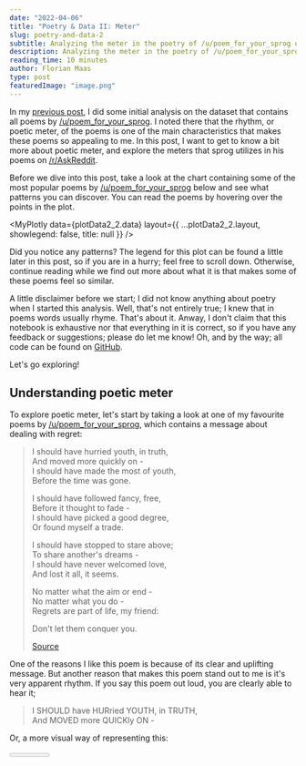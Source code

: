 ```yaml
---
date: "2022-04-06"
title: "Poetry & Data II: Meter"
slug: poetry-and-data-2
subtitle: Analyzing the meter in the poetry of /u/poem_for_your_sprog on Reddit
description: Analyzing the meter in the poetry of /u/poem_for_your_sprog on Reddit.
reading_time: 10 minutes
author: Florian Maas
type: post
featuredImage: "image.png"
---
```




In my [previous post](/blog/poetry-and-data-1), I did some initial
analysis on the dataset that contains all poems by [/u/poem_for_your_sprog](https://reddit.com/u/poem_for_your_sprog). I
noted there that the rhythm, or poetic meter, of the poems is one of the main characteristics that makes these poems so
appealing to me. In this post, I want to get to know a bit more about poetic meter, and explore the meters that sprog utilizes in his
poems on [/r/AskReddit](https://www.reddit.com/r/AskReddit/).

Before we dive into this post, take a look at the chart containing some of the most popular poems by
[/u/poem_for_your_sprog](https://reddit.com/u/poem_for_your_sprog) below and see what patterns you can discover. You can
read the poems by hovering over the points in the plot.

<MyPlotly
  data={plotData2_2.data}
  layout={{ ...plotData2_2.layout, showlegend: false, title: null }}
/>

Did you notice any patterns? The legend for this plot can be found a little later in this post, so if you are in a
hurry; feel free to scroll down. Otherwise, continue reading while we find out more about what it is that makes some of
these poems feel so similar.

A little disclaimer before we start; I did not know anything about poetry when I
started this analysis. Well, that's not entirely true; I knew that in poems words usually rhyme. That's about it. Anway,
I don't claim that this notebook is exhaustive nor that everything in it is correct, so if you have any feedback or
suggestions; please do let me know! Oh, and by the way; all code can be found on
[GitHub](https://github.com/fpgmaas/poems).

Let's go exploring!

## Understanding poetic meter

To explore poetic meter, let's start by taking a look at one of my favourite poems by
[/u/poem_for_your_sprog](https://reddit.com/u/poem_for_your_sprog), which contains a message about dealing with regret:

> I should have hurried youth, in truth,  
> And moved more quickly on -  
> I should have made the most of youth,  
> Before the time was gone.
>
> I should have followed fancy, free,  
> Before it thought to fade -  
> I should have picked a good degree,  
> Or found myself a trade.
>
> I should have stopped to stare above;  
> To share another's dreams -  
> I should have never welcomed love,  
> And lost it all, it seems.
>
> No matter what the aim or end -  
> No matter what you do -  
> Regrets are part of life, my friend:
>
> Don't let them conquer you.
>
> [Source](https://www.reddit.com/r/AskReddit/comments/4fsds1/adults_from_reddit_what_do_you_regret_most_from/d2bmumz/)

One of the reasons I like this poem is because of its clear and uplifting message. But another reason that makes this
poem stand out to me is it's very apparent rhythm. If you say this poem out loud, you are clearly able to hear it;

> I SHOULD have HURried YOUTH, in TRUTH,  
> And MOVED more QUICKly ON -

Or, a more visual way of representing this:


<Meter data={meterData1} />

Here, the syllables in the blue squares are stressed, and the syllables in the grey squares are unstressed. If you have
trouble hearing the rhythm, try to read the lines out loud, stressing the syllables in the grey squares. Feels unnatural
doesn't it? Now try the same, but stressing the words in the blue squares. That should be a lot more comfortable.

So one could say that the rhythm of the two lines above is
unstressed-stressed-unstressed-stressed-unstressed-stressed-unstressed-stressed-unstressed-stressed-unstressed-stressed-unstressed-stressed.
Saying that out loud does fill a little cumbersome though.

Luckily, as with any other art, science, religion or discipline, things in poetry tend to have names to make talking
about them a bit easier. For example, the meter of the first line is iambic tetrameter, whereas the second line is
iambic trimeter. To break that down: First, they are both iambic, because they consist of iambic feet. An iambic foot is
a unstressed syllable, followed by a stressed syllable, so a grey square followed by a blue square in the visualization
above. The first line consists out of four iambic feet (pentameter), and the second line consists out of three iambic
feet (trimeter). The nomenclature for the number of feet per line is as follows:

- monometer (1) or foot
- dimeter (2)
- trimeter (3)
- tetrameter (4)
- pentameter (5)
- hexameter (6)
- ...

Two other commonly used types of feet are the trochaic foot (stressed, unstressed), and the anapestic foot (unstressed,
unstressed, stressed). To illustrate, examples of the three types of feet we have encountered until now are:


<Meter data={meterData2.iambic_foot} />

<Meter data={meterData2.trochaic_foot} />

<Meter data={meterData2.anapestic_foot} />

By combining these three feet in a large variety of ways, we can construct the meter for most of the poems by
[/u/poem_for_your_sprog](https://reddit.com/u/poem_for_your_sprog). To perform analysis on the meters that sprog uses
however, we should first identify which meter each poem uses. We could do that by reading each poem and assigning the
meter by hand, but that will be very time consuming. So instead, I leveraged [Python](https://www.python.org/) to do
this for us. If you are interested in learning more about my approach for tackling this problem, see [this post](/blog/poetry-and-data-2-addendum). If you are just interested in the results, feel free to skip that page and
continue reading here.

## Poetic meter in the poems by /u/poem_for_your_sprog

The first thing that we might be interested in; what is Sprog's favourite meter? Or better; what are his ten most
favourite meters?

<MyPlotly data={plotData2_1.data} layout={plotData2_1.layout} />

Turns out sprog's most common poetic meter is a combined meter of iambic tetrameter and iambic trimeter; alternating
lines with eight and six syllables. The graph requires some more explanation. First, the asterisks:

- \* : [catalectic line](https://en.wikipedia.org/wiki/Catalectic), i.e. the last foot is metrically incomplete; the
  last syllable is omitted.
- \*\* : [iambic substitution](https://en.wikipedia.org/wiki/Anapestic_tetrameter) i.e. the first unstressed syllable from the first anapestic foot is omitted.

Then, we also see one type of metrical foot that we have not encountered before: The amphibrachic foot. An amphibrachic
foot is syllables in the order: unstressed, stressed, unstressed. Basically, an amphibrachic dimeter (010010) and a
anapestic dimeter\*\* (01001) together make up an anapestic tetrameter\*\* (01001001001).

If this sounds like French to you (I'm assuming you're not French here. If you are; je m'excuse. Please replace French
with a random language that you barely speak), don't worry; let's look at some examples of the ten most common meters to
make this all a bit more clear:


<Meter data={meterData6["1"]} />

<Meter data={meterData6["2"]} />

<Meter data={meterData6["3"]} />

<Meter data={meterData6["4"]} />

<Meter data={meterData6["5"]} />

<Meter data={meterData6["6"]} />

<Meter data={meterData6["7"]} />

<Meter data={meterData6["8"]} />

<Meter data={meterData6["9"]} />

<Meter data={meterData6["10"]} />

To get a better idea of the application of these meters in the poetry by sprog, and to get an idea of how well our
meter-determining-logic performs, below is a plot of the ten most upvoted poems for each of the ten most commonly used
meters.

Note that you can hover over the markers to read the poem, and you can hide/show a group of poems by clicking the
corresponding entry in the legend on the right.

<MyPlotly data={plotData2_2.data} layout={plotData2_2.layout} />

Judging from these examples, it seems our simple method for determining the meter of a poem actually performs quite
well. Of course, this is only a small subset of the total poems and we don't see how many poems that should be in these
groups we misclassified, but it'll have to do for now. (I just put that last statement there to keep my colleagues
happy, otherwise they will start harassing me on monday. To all the others; it's amazing! Look at thow well it performs!
Isn't it wonderful?).

Looking at the upvotes, it does seem like we can detect a pattern here, even though there are only ten markers per group
in the plot. Poems written in certain meters seem to get more upvotes than poems in other meters. Initially, I thought
about just looking at the average number of upvotes per group:

<MyPlotly data={plotData2_3.data} layout={plotData2_3.layout} />

However, this might lead us to draw wrong conclusions, since the dataset contains many outliers. For example, sprog's
[most upvoted
poem](https://www.reddit.com/r/AskReddit/comments/598qrb/health_inspectors_of_reddit_whats_the_worst/d96si4d/) has over
37k upvotes. Since at the time of writing there are 55 other poems written in iambic dimeter this group will have on
average approximately 673 (37,000 divided by 55) more upvotes than if this single poem had zero upvotes; that's a lot of
impact for one observation! We will get more accurate results by looking at the
[median](https://en.wikipedia.org/wiki/Median) instead of the mean. A good way of visualizing this type of data is a
boxplot, so let's try that out:

<MyPlotly data={plotData2_4.data} layout={plotData2_4.layout} />

One note to fellow Redditors; please stop upvoting the ['i lik the
bred'-poem](https://www.reddit.com/r/AskReddit/comments/598qrb/health_inspectors_of_reddit_whats_the_worst/d96si4d/).
It's screwing up my y-axis.

Anyway; this plot gives us much better results. Some types of meter are more popular than others, but the differences
are not as big as our initial plot based on the mean number of upvotes led us to believe.

Now let's take a look at what we encountered in my [previous
notebook](https://fpgmaas.nl/2019-12-06-1.0-summary-statistics-upvotes-and-awards/). There, I created a histogram with
the average number of characters per line per poem. We found that there was a large peak around 30 characters, and a
smaller second peak around 46/47 characters. By some visual inspection of these poems that caused the second peak, we
raised the hypothesis that this was mainly caused by poems in anapestic tetrameter. Since we have classified the poems
now, we can actually validate this hypothesis. Below is a plot with multiple histograms of the average line length in
characters per poem, overlayed on top of each other. Note that again you can hide or show histograms by clicking the
corresponding entries in the legend on the left side.

<MyPlotly data={plotData2_5.data} layout={plotData2_5.layout} />

And indeed; the peak around 46/47 characters exists completely out of poems in anapestic tetrameter\*\* - at least, for
the poems in the top 10 most commonly used meters, which are displayed here. It's also interesting to see that whereas
most of the histograms follow approximately a [normal distribution](https://en.wikipedia.org/wiki/Normal_distribution),
some are [left-skewed](https://en.wikipedia.org/wiki/Skewness). This is because of the fact that some lines are split
over multiple lines, as we saw before. By inspecting the plot above, we can see that this mostly happens in poems with
anapestic tetrameter\*\* and iambic tetrameter.

Now, let's see how the use of meter in sprog's poems over time has changed. Below are eleven timelines; one for each of
the ten most commonly used meters, and one for all others. Each timeline shows for each month the percentage of poems
that was written in that meter during that month.

<MyPlotly data={plotData2_6.data} layout={plotData2_6.layout} />

The first thing that's very intesting to see; in the first few months, the category 'other' accounts for a very large
fraction of poems. This seems to be mainly caused by the fact that meter was a less strong feature in the poems from
that period, and there was not always a single recognizable meter in the poems. Basically, I think what we are seeing
there is sprog developing his own characteristic style in which meter plays such an important role.

What is also interesting to see is that halfway 2016, sprog started experimenting a bit more. The use of the always
winning combo of iambic tetrameter, iambic trimeter starts to decline. At the same time, new meters make their
introduction around the same period:

- trochaic tetrameter, trochaic tetrameter\*
- amphibrachic dimeter, anapestic dimeter\*\*,
- trochaic tetrameter\*
- iambic dimeter
- anapestic dimeter

That was all for now! I learned a lot about meter in poetry by creating this post, and I hope I was able to share
some of that with you.
